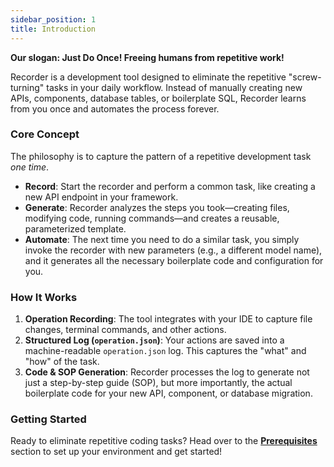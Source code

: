 ```yaml
---
sidebar_position: 1
title: Introduction
---
```


**Our slogan: Just Do Once! Freeing humans from repetitive work!**

Recorder is a development tool designed to eliminate the repetitive "screw-turning" tasks in your daily workflow. Instead of manually creating new APIs, components, database tables, or boilerplate SQL, Recorder learns from you once and automates the process forever.

### Core Concept

The philosophy is to capture the pattern of a repetitive development task *one time*.

-   **Record**: Start the recorder and perform a common task, like creating a new API endpoint in your framework.
-   **Generate**: Recorder analyzes the steps you took—creating files, modifying code, running commands—and creates a reusable, parameterized template.
-   **Automate**: The next time you need to do a similar task, you simply invoke the recorder with new parameters (e.g., a different model name), and it generates all the necessary boilerplate code and configuration for you.

### How It Works

1.  **Operation Recording**: The tool integrates with your IDE to capture file changes, terminal commands, and other actions.
2.  **Structured Log (`operation.json`)**: Your actions are saved into a machine-readable `operation.json` log. This captures the "what" and "how" of the task.
3.  **Code & SOP Generation**: Recorder processes the log to generate not just a step-by-step guide (SOP), but more importantly, the actual boilerplate code for your new API, component, or database migration.

### Getting Started

Ready to eliminate repetitive coding tasks? Head over to the **[Prerequisites](./prerequisites.mdx)** section to set up your environment and get started!
